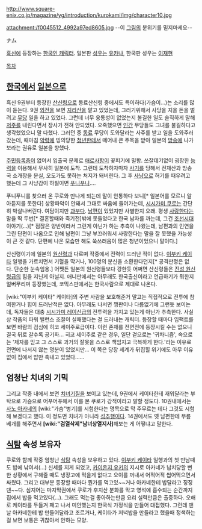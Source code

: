 http://www.square-enix.co.jp/magazine/yg/introduction/kurokami/img/character10.jpg

attachment:/f0045512_4992a97ed8605.jpg
--이 [[그림]]의 분위기를 믿지마세요--

ナム 

[[흑신]]에 등장하는 [[한국인 캐릭터]]. 일본판 [[성우]]는 [[유카나]], 한국판 성우는 [[이재현]]

[[목차]]
== [[한국]]에서 [[일본]]으로 ==
흑신 9권부터 등장한 [[산신령]]으로 동료산신령 중에서도 특이하다(가슴이...)는 소리를 많이 듣는다. 9권 [[외전]]을 보면 [[지리산]]을 맡고 있었는데, 그러기위해서 사당을 지을 돈을 벌려고 [[무당]] 일을 하고 있었다. 그런데 너무 융통성이 없었는지 불길한 일도 솔직하게 말해 [[저주]]를 내린다면서 장사가 전혀 안되었다. 오죽했으면 [[인간]] 무당들도 그녀를 불길하다고 생각했었으니 말 다했다. 그러던 중 [[동료]] 무당이 도와달라는 사주를 받고 일을 도와주러 갔는데, 때마침 [[악령]]에 빙의당한 [[청년]]한테서 떼어내 큰 주목을 받아 일본의 [[방송]]에 나가보라는 권유로 일본을 향했다. 

[[주민등록증]]이 없어서 입출국 문제로 [[애로사항]]이 꽃피기에 밀항. 쓰잘데기없이 굉장한 [[능력]]을 이용해서 무사히 일본에 도착. 그런데 도착하자마자 [[사기]]를 당해서 전재산과 방송국 소개장을 분실, 오도가도 못하는 처지가 돼버린다. 그 후 [[사냥]]으로 허기를 때우려고 했는데 그 사냥감이 하필이면 [[푸니푸니]]….

푸니푸니를 찾으러 온 쿠로와 만나게 되는데 말이 안통하다 보니[* 일본어를 모르니 알아듣지를 못한다] 상황파악이 안돼서 그대로 싸움에 들어가는데, [[시시가미 쿠로]]는 간단히 박살나버린다. 여담이지만 [[과부]]다. [[남편]]이 있었지만 사별한지 오래. 평생 [[사랑]]한다는 말을 딱 두번[* 결혼할때와 죽기전]밖에 못들었다고 한국 남자를 까는데, 그건 [[조선]]시대 이야기(…)[* 점잖은 양반이라서 그런게 아닌가 하는 추측이 나왔는데, 남편과의 인연을 그린 단편이 나옴으로 인해 남편이 그냥 부끄러워서 사랑한다는 말을 잘 못했을 가능성이 큰 것 같다. 단편에 나온 모습만 해도 쑥쓰러움이 많은 청년이었으니 말이다.]

산신령이기에 일본의 [[원신령]]과 다르며 작중에서 전력이 드러난 적이 없다. [[이부키 케이타]] 일행을 가르치면서 기혈을 막거나, 100명의 분신을 소환한다던지[* 공격판정은 없다. 단순한 눈속임용.] 어쨋든 일본의 원신령들보다 강한듯 어쩌면 산신령들은 [[진성 원신령]]급의 힘을 지닌게 아닐지. 애니판에서는 아무래도 한국출신이라고 언급하기가 뭐한지 얼버무리며 등장했는데, 코믹스판에서는 한국사람으로 제대로 나온다.

[wiki:"이부키 케이타" 케이타]의 주변 사람을 보호해준거 말고는 직접적으로 전투에 참여한거나 힘이 드러난적은 없다. 아무래도 나서면 깽판이나 다름없기에 그런듯 보이는데, 독자들은 대충 [[시시가미 레이신]]급의 전투력을 가지고 있는게 아닌가 추측한다.
사실상 작품의 파워 밸런스 조절이 실패했다는 걸 드러내는 캐릭터. 등장할 때마다 임팩트를 보면 바람의 검심에 히코 세이주로급이다. 이런 존재를 전면전에 등장시킬 수는 없으니 결국 뒤로 갈수록 공기화...
히코 세이주로 같은 경우, 일단 겉으로는 '귀차니즘', 속으로는 '제자를 믿고 그 스스로 과거의 잘못을 스스로 책임지고 극복하게 한다.'라는 이유로 전면에 나서지 않는 명분이 있었지만...
이 쪽은 당장 세계가 뒤집힐 위기에도 아무 이유 없이 집에서 밥만 축내고 있었다......

== 엄청난 치녀의 기믹 ==
그리고 작중 내에서 보면 [[치녀]]기질을 보이고 있는데, 9권에서 케이타한테 재워달라는 부탁으로 가슴으로 어푸어푸해서 이를 본 쿠로가 강적이라고 말할 정도다. 10권내에서는 [[사노 아카네]]의 [wiki:"가슴"병기]를 시험한다는 명목으로 막 주무르는 데다 그것도 시험해 보겠다고 했다. 이 정도면 치녀가 아니라 [[성추행]]이다. 14권에서도 옛 남편한테 무릎베개를 해주면서 '''[wiki:"검열삭제"남녀상열지사]'''해보는 게 어떻냐고 말한다. 

== [[식탐]] 속성 보유자 ==
쿠로와 함께 작중 엄청난 [[식탐]] 속성을 보유하고 있다. [[이부키 케이타]] 일행과의 첫 만남때도 밥에 낚여서(...) 신세를 지게 되었고, [[카이온지 유키]]의 지시로 아카네가 납치당할 뻔한 상황에서 구해줄 때도 냉장고에 먹을게 없다고 오이를 꺼내서 어적어적 씹어먹으면서 싸웠다. 그리고 대부분 등장할 때마다 뭔가를 먹고있~~거나 아카네한테 밥달라고 징징댄~~다. 심지어는 마지막권에서 쿠로가 후지산 분화를 막고 영석에 흡수되는 순간까지 집에서 밥을 먹고있다(...).
그래도 먹는걸 좋아하는만큼 요리 실력만큼은 출중하다. 오해로 케이타를 두들겨 패고 나서 미안했는지 한국식 가정식을 만들어 대접했다. 그런데 맨날 아카네한테 밥 만들어달라고 조르거나, 케이타가 저녁밥을 만들라고 했을때 정색하는걸 보면 보통은 귀찮아서 안하는 모양.
